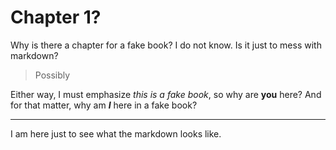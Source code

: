 # Chapter 1?

Why is there a chapter for a fake book? I do not know. Is it just to mess with markdown?

>Possibly

Either way, I must emphasize *this is a fake book*, so why are **you** here? And for that matter, why am ***I*** here in a fake book?

---

I am here just to see what the markdown looks like.
